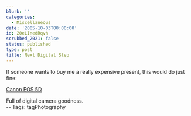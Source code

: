 ```yaml
---
blurb: ''
categories:
  - Miscellaneous
date: '2005-10-03T00:00:00'
id: 20eLInedRqvh
scrubbed_2021: false
status: published
type: post
title: Next Digital Step
---
```


If someone wants to buy me a really expensive present, this would
do just fine:  

[Canon EOS 5D](http://www.dpreview.com/articles/canoneos5d/)
  
Full of digital camera goodness.  
-- Tags: tagPhotography
